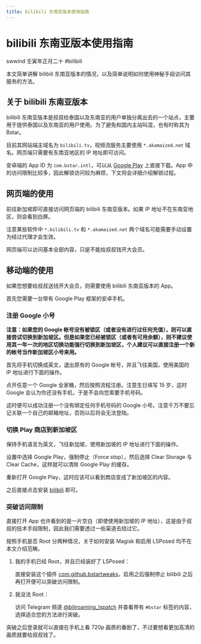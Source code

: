 ```yaml
---
title: bilibili 东南亚版本使用指南
---
```


# bilibili 东南亚版本使用指南

<div class="info">
  <span>swwind</span>
  <time>壬寅年正月二十</time>
  <span>#bilibili</span>
</div>

本文简单讲解 bilibili 东南亚版本的情况，以及简单说明如何使用神秘手段访问其服务的方法。

## 关于 bilibili 东南亚版本

bilibili 东南亚版本是叔叔给泰国以及东南亚的用户单独分离出去的一个站点，主要用于提供泰国以及东南亚的用户使用。为了避免和国内主站叫混，也有时称其为 Bstar。

目前其网站端主域名为 `bilibili.tv`，视频流服务主要使用 `*.akamaized.net` 域名。网页端只需要有东南亚地区的 IP 地址即可访问。

安卓端的 App ID 为 `com.bstar.intl`，可以从 [Google Play](https://play.google.com/store/apps/details?id=com.bstar.intl) 上直接下载。App 中的访问限制比较多，因此解锁访问较为麻烦，下文将会详细介绍解锁过程。

## 网页端的使用

前往新加坡即可直接访问网页端的 bilibili 东南亚版本。如果 IP 地址不在东南亚地区，则会看到白屏。

注意某些软件中 `*.bilibili.tv` 和 `*.akamaized.net` 两个域名可能需要手动设置为经过代理才会生效。

网页端可以访问基本全部内容，只是不能给叔叔钱开大会员。

## 移动端的使用

如果您想要给叔叔送钱开大会员，则需要使用 bilibili 东南亚版本的 App。

首先您需要一台带有 Google Play 框架的安卓手机。

### 注册 Google 小号

**注意：如果您的 Google 帐号没有被锁区（或者没有进行过任何充值），则可以直接尝试切换到新加坡区。但是如果您已经被锁区（或者有可用余额），则不建议使用其一年一次的地区切换功能强行切换到新加坡区，个人建议可以直接注册一个新的帐号当作新加坡区小号来用。**

首先将手机切换成英文，退出原有的 Google 帐号，并且飞往美国，使用美国的 IP 地址进行下面的操作。

点开任意一个 Google 全家桶，然后按照流程注册。注意生日填写 15 岁，这时 Google 会认为你还没有手机，于是不会向您索要手机号码。

这时便可以成功注册一个没有绑定任何手机号码的 Google 小号。注意千万不要忘记关联一个自己的邮箱地址，否则以后将会无法登陆。

### 切换 Play 商店到新加坡区

保持手机语言为英文，飞往新加坡，使用新加坡的 IP 地址进行下面的操作。

设置中选择 Google Play，强制停止（Force stop），然后选择 Clear Storage 与 Clear Cache，这样就可以清除 Google Play 的缓存。

重新打开 Google Play，这时应该可以看到商店变成了新加坡区的内容。

之后直接点击安装 [bilibili](https://play.google.com/store/apps/details?id=com.bstar.intl) 即可。

### 突破访问限制

直接打开 App 也许看到的是一片空白（即使使用新加坡的 IP 地址），这是由于叔叔的技术手段限制，因此我们需要透过一些渠道去绕过它。

按照手机是否 Root 分两种情况，关于如何安装 Magisk 和启用 LSPosed 均不在本文介绍范畴。

1. 我的手机已经 Root，并且已经装好了 LSPosed：

   直接安装这个插件 [com.github.bstartweaks](https://t.me/biliroaming_chat/416377)，启用之后强制停止 bilibili 之后再打开便可以突破访问限制。

2. 我没法 Root：

   访问 Telegram 频道 [@biliroaming_lspatch](https://t.me/biliroaming_lspatch) 并查看带有 `#bstar` 标签的内容，选择适合您的方法进行突破。

突破之后登录就可以直接在手机上看 720p 画质的番剧了，不过要想看更加高清的画质就要给叔叔钱了。
